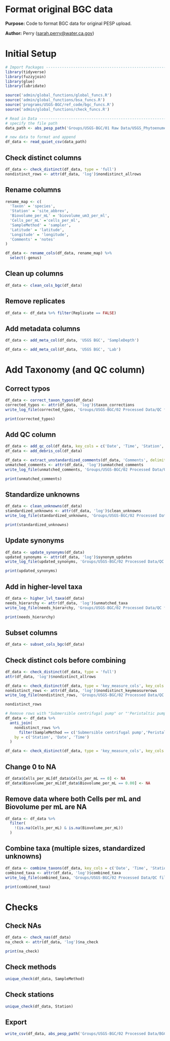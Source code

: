 # Format original BGC data

**Purpose:** Code to format BGC data for original PESP upload.

**Author:** Perry ([sarah.perry\@water.ca.gov](mailto:sarah.perry@water.ca.gov){.email})

# Initial Setup

```r
# Import Packages ---------------------------------------------------------
library(tidyverse)
library(fuzzyjoin)
library(glue)
library(lubridate)

source('admin/global_functions/global_funcs.R')
source('admin/global_functions/bsa_funcs.R')
source('programs/USGS-BGC/ref_code/bgc_funcs.R')
source('admin/global_functions/check_funcs.R')
```

```r
# Read in Data --------------------------------------------------------------------
# specify the file path
data_path <- abs_pesp_path('Groups/USGS-BGC/01 Raw Data/USGS_Phytoenumeration_2016topresent-20230622ER.csv')

# new data to format and append
df_data <- read_quiet_csv(data_path)
```

## Check distinct columns
```r
df_data <- check_distinct(df_data, type = 'full')
nondistinct_rows <- attr(df_data, 'log')$nondistinct_allrows
```

## Rename columns
```r
rename_map <- c(
  'Taxon' = 'species',
  'Station' = 'site_abbrev',
  'Biovolume_per_mL' = 'biovolume_um3_per_ml',
  'Cells_per_mL' ='cells_per_ml',
  'SampleMethod' = 'sampler',
  'Latitude' = 'latitude',
  'Longitude' = 'longitude',
  'Comments' = 'notes'
)

df_data <- rename_cols(df_data, rename_map) %>%
  select(-genus)
```

## Clean up columns
```r
df_data <- clean_cols_bgc(df_data)
```
## Remove replicates
```r
df_data <- df_data %>% filter(Replicate == FALSE)
```


## Add metadata columns
```r
df_data <- add_meta_col(df_data, 'USGS BGC', 'SampleDepth')

df_data <- add_meta_col(df_data, 'USGS BGC', 'Lab')
```

# Add Taxonomy (and QC column)

## Correct typos
```r
df_data <- correct_taxon_typos(df_data)
corrected_typos <- attr(df_data, 'log')$taxon_corrections
write_log_file(corrected_typos, 'Groups/USGS-BGC/02 Processed Data/QC files/tables/BGC_corrected_typos.csv')

print(corrected_typos)
```


## Add QC column
```r
df_data <- add_qc_col(df_data, key_cols = c('Date', 'Time', 'Station', 'SampleMethod'))
df_data <- add_debris_col(df_data)

df_data <- extract_unstandardized_comments(df_data, 'Comments', delimiter = '. ')
unmatched_comments <- attr(df_data, 'log')$unmatched_comments
write_log_file(unmatched_comments, 'Groups/USGS-BGC/02 Processed Data/QC files/tables/BGC_leftover_comments.csv')

print(unmatched_comments)
```

## Standardize unknowns
```r
df_data <- clean_unknowns(df_data)
standardized_unknowns <- attr(df_data, 'log')$clean_unknowns
write_log_file(standardized_unknowns, 'Groups/USGS-BGC/02 Processed Data/QC files/tables/BGC_standardized_unknowns.csv')

print(standardized_unknowns)
```

## Update synonyms
```r
df_data <- update_synonyms(df_data)
updated_synonyms <- attr(df_data, 'log')$synonym_updates
write_log_file(updated_synonyms, 'Groups/USGS-BGC/02 Processed Data/QC files/tables/BGC_updated_synonyms.csv')

print(updated_synonyms)
```

## Add in higher-level taxa
```r
df_data <- higher_lvl_taxa(df_data)
needs_hierarchy <- attr(df_data, 'log')$unmatched_taxa
write_log_file(needs_hierarchy, 'Groups/USGS-BGC/02 Processed Data/QC files/tables/BGC_needs_hierarchy.csv')

print(needs_hierarchy)
```
## Subset columns
```r
df_data <- subset_cols_bgc(df_data)
```

## Check distinct cols before combining
```r
df_data <- check_distinct(df_data, type = 'full')
attr(df_data, 'log')$nondistinct_allrows

df_data <- check_distinct(df_data, type = 'key_measure_cols', key_cols = c('Station','Date', 'Time'), measurement_cols = c('Biovolume_per_mL','Cells_per_mL'))
nondistinct_rows <- attr(df_data, 'log')$nondistinct_keymeasurerows
write_log_file(nondistinct_rows, 'Groups/USGS-BGC/02 Processed Data/QC files/tables/BGC_nondistinct_rows.csv')

nondistinct_rows

# Remove rows with "Submersible centrifugal pump" or "'Peristaltic pump" as SampleMethod that aren't distinct
df_data <- df_data %>%
  anti_join(
    nondistinct_rows %>%
      filter(SampleMethod == c('Submersible centrifugal pump','Peristaltic pump')),
    by = c('Station', 'Date', 'Time')
  )

df_data <- check_distinct(df_data, type = 'key_measure_cols', key_cols = c('Station','Date', 'Time'), measurement_cols = c('Biovolume_per_mL','Cells_per_mL'))
```

## Change 0 to NA
```r
df_data$Cells_per_mL[df_data$Cells_per_mL == 0] <- NA
df_data$Biovolume_per_mL[df_data$Biovolume_per_mL == 0.00] <- NA
```

## Remove data where both Cells per mL and Biovolume per mL are NA
```r
df_data <- df_data %>%
  filter(
    !(is.na(Cells_per_mL) & is.na(Biovolume_per_mL))
  )
```


## Combine taxa (multiple sizes, standardized unknowns)
```r
df_data <- combine_taxons(df_data, key_cols = c('Date', 'Time', 'Station', 'SampleDepth'))
combined_taxa <- attr(df_data, 'log')$combined_taxa
write_log_file(combined_taxa, 'Groups/USGS-BGC/02 Processed Data/QC files/tables/BGC_combined_taxa.csv')

print(combined_taxa)
```

# Checks

## Check NAs
```r
df_data <- check_nas(df_data)
na_check <- attr(df_data, 'log')$na_check

print(na_check)
```

## Check methods
```r
unique_check(df_data, SampleMethod)
```

## Check stations
```r
unique_check(df_data, Station)
```

## Export
```r
write_csv(df_data, abs_pesp_path('Groups/USGS-BGC/02 Processed Data/BGC_draft.csv'))
```
